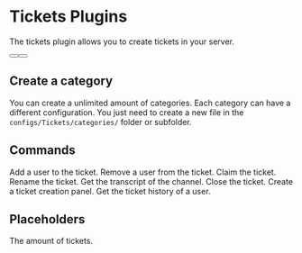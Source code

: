 # Tickets Plugins
The tickets plugin allows you to create tickets in your server.

<div className="not-prose mb-16 mt-6 flex flex-wrap gap-3">
  <Button href="https://builtbybit.com/resources/51625/" arrow="right" children="Purchase" />
  <Button href="https://itsme.to/discord" children="Support" variant="outline" />
</div>

## Create a category
You can create a unlimited amount of categories. Each category can have a different configuration. You just need to create a new file in the `configs/Tickets/categories/` folder or subfolder.

## Commands
<Properties>
  <Property name="/add <user>">
    Add a user to the ticket.
  </Property>
  <Property name="/remove <user>">
    Remove a user from the ticket.
  </Property>
  <Property name="/claim">
    Claim the ticket.
  </Property>
  <Property name="/rename">
    Rename the ticket.
  </Property>
  <Property name="/transcript [channel]">
    Get the transcript of the channel.
  </Property>
  <Property name="/close [reason]">
    Close the ticket.
  </Property>
  <Property name="/tickets panel <panel>">
    Create a ticket creation panel.
  </Property>
  <Property name="/tickets history [user]">
    Get the ticket history of a user.
  </Property>
</Properties>

## Placeholders
<Properties>
  <Property name="%tickets_ticket_amount%">
    The amount of tickets.
  </Property>
</Properties>